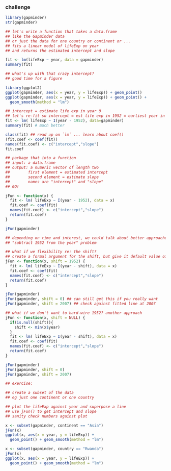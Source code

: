 ### challenge

```r
library(gapminder)
str(gapminder)

## let's write a function that takes a data.frame
## like the Gapminder data
## or just the data for one country or continent or ...
## fits a linear model of lifeExp on year
## and returns the estimated intercept and slope

fit <- lm(lifeExp ~ year, data = gapminder)
summary(fit)

## what's up with that crazy intercept?
## good time for a figure

library(ggplot2)
ggplot(gapminder, aes(x = year, y = lifeExp)) + geom_point()
ggplot(gapminder, aes(x = year, y = lifeExp)) + geom_point() +
  geom_smooth(method = "lm")

## intercept = estimate life exp in year 0
## let's re-fit so intercept = est life exp in 1952 = earliest year in dataset
fit <- lm( lifeExp ~ I(year - 1952), data=gapminder)
summary(fit) # much better

class(fit) ## read up on `lm` ... learn about coef()
(fit.coef <- coef(fit))
names(fit.coef) <- c("intercept","slope")
fit.coef 

## package that into a function
## input: a data.frame
## output: a numeric vector of length two
##        first element = estimated intercept
##        second element = estimate slope
##        names are "intercept" and "slope"
## GO!

jFun <- function(x) {
  fit <- lm( lifeExp ~ I(year - 1952), data = x)
  fit.coef <- coef(fit)
  names(fit.coef) <- c("intercept","slope")
  return(fit.coef)
}

jFun(gapminder)

## depending on time and interest, we could talk about better approaches to the
## "subtract 1952 from the year" problem

## what if we flexibility re: the shift?
## create a formal argument for the shift, but give it default value of 1952
jFun <- function(x, shift = 1952) {
  fit <- lm( lifeExp ~ I(year - shift), data = x)
  fit.coef <- coef(fit)
  names(fit.coef) <- c("intercept","slope")
  return(fit.coef)
}

jFun(gapminder)
jFun(gapminder, shift = 0) ## can still get this if you really want
jFun(gapminder, shift = 2007) ## check against fitted line at 2007

## what if we don't want to hard-wire 1952? another approach
jFun <- function(x, shift = NULL) {
  if(is.null(shift)){
    shift <- min(x$year)
  }
  fit <- lm( lifeExp ~ I(year - shift), data = x)
  fit.coef <- coef(fit)
  names(fit.coef) <- c("intercept","slope")
  return(fit.coef)
}

jFun(gapminder)
jFun(gapminder, shift = 0)
jFun(gapminder, shift = 2007)

## exercise:

## create a subset of the data
## eg just one continent or one country

## plot the lifeExp against year and superpose a line
## use jFun() to get intercept and slope
## sanity check numbers against plot

x <- subset(gapminder, continent == "Asia")
jFun(x)
ggplot(x, aes(x = year, y = lifeExp)) +
  geom_point() + geom_smooth(method = "lm")

x <- subset(gapminder, country == "Rwanda")
jFun(x)
ggplot(x, aes(x = year, y = lifeExp)) +
  geom_point() + geom_smooth(method = "lm")
```
